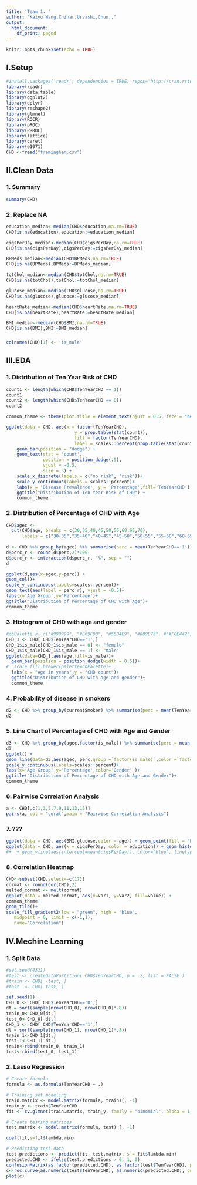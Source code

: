 ```yaml
---
title: 'Team 1: '
author: "Kaiyu Wang,Chinar,Urvashi,Chun,,"
output:
  html_document:
    df_print: paged
---
```


```r
knitr::opts_chunk$set(echo = TRUE)
```
## I.Setup
```r
#install.packages('readr', dependencies = TRUE, repos='http://cran.rstudio.com/')
library(readr)
library(data.table)
library(ggplot2)
library(dplyr)
library(reshape2)
library(glmnet)
library(ROCR)
library(pROC)
library(PRROC)
library(lattice)
library(caret)
library(e1071)
CHD <-fread("framingham.csv")
```
## II.Clean Data
### 1. Summary
```r
summary(CHD)
```

### 2. Replace NA
```r
education_median<-median(CHD$education,na.rm=TRUE)
CHD[is.na(education),education:=education_median]

cigsPerDay_median<-median(CHD$cigsPerDay,na.rm=TRUE)
CHD[is.na(cigsPerDay),cigsPerDay:=cigsPerDay_median]

BPMeds_median<-median(CHD$BPMeds,na.rm=TRUE)
CHD[is.na(BPMeds),BPMeds:=BPMeds_median]

totChol_median<-median(CHD$totChol,na.rm=TRUE)
CHD[is.na(totChol),totChol:=totChol_median]

glucose_median<-median(CHD$glucose,na.rm=TRUE)
CHD[is.na(glucose),glucose:=glucose_median]

heartRate_median<-median(CHD$heartRate,na.rm=TRUE)
CHD[is.na(heartRate),heartRate:=heartRate_median]

BMI_median<-median(CHD$BMI,na.rm=TRUE)
CHD[is.na(BMI),BMI:=BMI_median]
```

###
```r
colnames(CHD)[1] <- 'is_male'
```


## III.EDA
### 1. Distribution of Ten Year Risk of CHD
```r
count1 <- length(which(CHD$TenYearCHD == 1))
count1
count2 <- length(which(CHD$TenYearCHD == 0))
count2
```
```r
common_theme <- theme(plot.title = element_text(hjust = 0.5, face = "bold"))

ggplot(data = CHD, aes(x = factor(TenYearCHD), 
                          y = prop.table(stat(count)), 
                          fill = factor(TenYearCHD),
                          label = scales::percent(prop.table(stat(count))))) +
    geom_bar(position = "dodge") + 
    geom_text(stat = 'count',
              position = position_dodge(.9), 
              vjust = -0.5, 
              size = 3) + 
    scale_x_discrete(labels = c("no risk", "risk"))+
    scale_y_continuous(labels = scales::percent)+
    labs(x = 'Disease Prevalence', y = 'Percentage',fill='TenYearCHD') +
    ggtitle("Distribution of Ten Year Risk of CHD") +
    common_theme
```

### 2. Distribution of Percentage of CHD with Age
```r
CHD$agec <- 
  cut(CHD$age, breaks = c(30,35,40,45,50,55,60,65,70),
      labels = c("30-35","35-40","40-45","45-50","50-55","55-60","60-65","65-70"))
  
d <- CHD %>% group_by(agec) %>% summarise(perc = mean(TenYearCHD=='1'))
d$perc_r <- round(d$perc,2)*100
d$perc_r <- interaction(d$perc_r, "%", sep = "")
d

ggplot(d,aes(x=agec,y=perc)) + 
geom_col()+
scale_y_continuous(labels=scales::percent)+
geom_text(aes(label = perc_r), vjust = -0.5)+
labs(x='Age Group',y='Percentage')+
ggtitle("Distribution of Percentage of CHD with Age")+
common_theme
```



### 3. Histogram of CHD with age and gender
```r
#cbPalette <- c("#999999", "#E69F00", "#56B4E9", "#009E73", #"#F0E442", "#0072B2", "#D55E00", "#CC79A7")
CHD_1 <- CHD[ CHD$TenYearCHD=='1',]
CHD_1$is_male[CHD_1$is_male == 0] <- "female"
CHD_1$is_male[CHD_1$is_male == 1] <- "male"
ggplot(data=CHD_1,aes(age,fill=is_male))+
  geom_bar(position = position_dodge(width = 0.5))+
#  scale_fill_brewer(palette=cbPalette)+
  labs(x = "Age in years",y = "CHD count")+
  ggtitle("Distribution of CHD with age and gender")+
  common_theme
```

### 4. Probability of disease in smokers
```r
d2 <- CHD %>% group_by(currentSmoker) %>% summarise(perc = mean(TenYearCHD=='1'))
d2
```
### 5. Line Chart of Percentage of CHD with Age and Gender
```r
d3 <- CHD %>% group_by(agec,factor(is_male)) %>% summarise(perc = mean(TenYearCHD=='1'))
d3
ggplot() + 
geom_line(data=d3,aes(agec, perc,group =`factor(is_male)`,color =`factor(is_male)` ))+
scale_y_continuous(labels=scales::percent)+
labs(x='Age Group',y='Percentage',color='Gender' )+
ggtitle("Distribution of Percentage of CHD with Age and Gender")+
common_theme
```

### 6. Pairwise Correlation Analysis
```r
a <- CHD[,c(1,3,5,7,9,11,13,15)]
pairs(a, col = "coral",main = "Pairwise Correlation Analysis")
```

### 7. ???
```r
ggplot(data = CHD, aes(BMI,glucose,color = age)) + geom_point(fill = "blue") 
ggplot(data = CHD, aes(x = cigsPerDay, color = education)) + geom_histogram(color="black", fill="pink")+labs(x='Ciggarettes per day', y = 'Count of people')
#+  + geom_vline(aes(intercept=mean(cigsPerDay)), color="blue", linetype="dashed", size=12)
```
### 8. Correlation Heatmap
```r
CHD<-subset(CHD,select=-c(17))
cormat <- round(cor(CHD),2)
melted_cormat <- melt(cormat)
ggplot(data = melted_cormat, aes(x=Var1, y=Var2, fill=value)) + 
common_theme+
geom_tile()+
scale_fill_gradient2(low = "green", high = "blue",  
   midpoint = 0, limit = c(-1,1), 
   name="Correlation")
```




## IV.Mechine Learning

### 1. Split Data

```r
#set.seed(4321)
#test <- createDataPartition( CHD$TenYearCHD, p = .2, list = FALSE )
#train <- CHD[ -test, ]
#test  <- CHD[ test, ]
```


```r
set.seed(1)
CHD_0 <- CHD[ CHD$TenYearCHD=='0',]
dt = sort(sample(nrow(CHD_0), nrow(CHD_0)*.8))
train_0<-CHD_0[dt,]
test_0<-CHD_0[-dt,]
CHD_1 <- CHD[ CHD$TenYearCHD=='1',]
dt = sort(sample(nrow(CHD_1), nrow(CHD_1)*.8))
train_1<-CHD_1[dt,]
test_1<-CHD_1[-dt,]
train<-rbind(train_0, train_1)
test<-rbind(test_0, test_1)
```


### 2. Lasso Regression
```r
# Create formula
formula <- as.formula(TenYearCHD ~ .)

# Training set modeling 
train.matrix <- model.matrix(formula, train)[, -1]
train_y <- train$TenYearCHD
fit <- cv.glmnet(train.matrix, train_y, family = "binomial", alpha = 1, nfolds = 10)

# Create testing matrices
test.matrix <- model.matrix(formula, test) [, -1]
```
```r
coef(fit,s=fit$lambda.min)
```

```r
# Predicting test data
test.predictions <- predict(fit, test.matrix, s = fit$lambda.min) 
predicted.CHD <- ifelse(test.predictions > 0, 1, 0)
confusionMatrix(as.factor(predicted.CHD), as.factor(test$TenYearCHD), positive = "1")
c<-roc.curve(as.numeric(test$TenYearCHD), as.numeric(predicted.CHD), curve = TRUE)
plot(c)
```






```r

```

